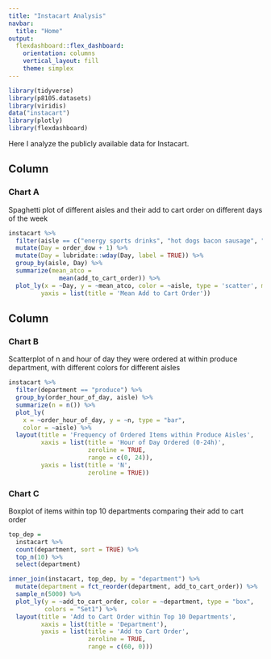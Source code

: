 ```yaml
---
title: "Instacart Analysis"
navbar:
  title: "Home"
output: 
  flexdashboard::flex_dashboard:
    orientation: columns
    vertical_layout: fill
    theme: simplex
---
```


```r
library(tidyverse)
library(p8105.datasets)
library(viridis)
data("instacart")
library(plotly)
library(flexdashboard)
```

Here I analyze the publicly available data for Instacart.

Column {data-width=500}
-----------------------------------------------------------------------

### Chart A
Spaghetti plot of different aisles and their add to cart order on different days of the week
```r
instacart %>%
  filter(aisle == c("energy sports drinks", "hot dogs bacon sausage", "yogurt", "coffee", "eggs")) %>% 
  mutate(Day = order_dow + 1) %>% 
  mutate(Day = lubridate::wday(Day, label = TRUE)) %>% 
  group_by(aisle, Day) %>% 
  summarize(mean_atco = 
              mean(add_to_cart_order)) %>% 
  plot_ly(x = ~Day, y = ~mean_atco, color = ~aisle, type = 'scatter', mode = 'lines') %>%  layout(title = '5 Cool Items and Average Add to Cart Order on Days of the Week',
         yaxis = list(title = 'Mean Add to Cart Order'))
```

Column {data-width=500}
-----------------------------------------------------------------------

### Chart B
Scatterplot of n and hour of day they were ordered at within produce department, with different colors for different aisles
```r
instacart %>% 
  filter(department == "produce") %>%
  group_by(order_hour_of_day, aisle) %>% 
  summarize(n = n()) %>% 
  plot_ly(
    x = ~order_hour_of_day, y = ~n, type = "bar",
    color = ~aisle) %>% 
  layout(title = 'Frequency of Ordered Items within Produce Aisles',
         xaxis = list(title = 'Hour of Day Ordered (0-24h)',
                      zeroline = TRUE,
                      range = c(0, 24)),
         yaxis = list(title = 'N',
                      zeroline = TRUE))
```

### Chart C
Boxplot of items within top 10 departments comparing their add to cart order
```r
top_dep =
  instacart %>% 
  count(department, sort = TRUE) %>% 
  top_n(10) %>% 
  select(department)

inner_join(instacart, top_dep, by = "department") %>% 
  mutate(department = fct_reorder(department, add_to_cart_order)) %>% 
  sample_n(5000) %>% 
  plot_ly(y = ~add_to_cart_order, color = ~department, type = "box",
          colors = "Set1") %>% 
  layout(title = 'Add to Cart Order within Top 10 Departments',
         xaxis = list(title = 'Department'),
         yaxis = list(title = 'Add to Cart Order',
                      zeroline = TRUE,
                      range = c(60, 0)))
```

